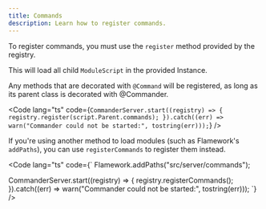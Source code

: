 ```yaml
---
title: Commands
description: Learn how to register commands.
---
```



To register commands, you must use the `register` method provided by the registry.

This will load all child `ModuleScript` in the provided Instance.

Any methods that are decorated with `@Command` will be registered,
as long as its parent class is decorated with @Commander.

<Code lang="ts" code={`
CommanderServer.start((registry) => {
    registry.register(script.Parent.commands);
}).catch((err) => warn("Commander could not be started:", tostring(err)));
`} />

If you're using another method to load modules (such as Flamework's `addPaths`),
you can use `registerCommands` to register them instead.

<Code lang="ts" code={`
Flamework.addPaths("src/server/commands");

CommanderServer.start((registry) => {
    registry.registerCommands();
}).catch((err) => warn("Commander could not be started:", tostring(err)));
`} />
